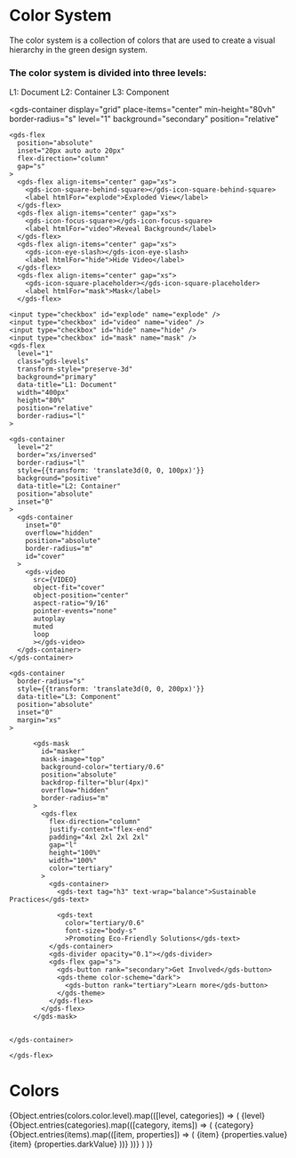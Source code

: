 
<Meta title="Style/Colors" />

# Color System
The color system is a collection of colors that are used to create a visual hierarchy in the green design system.

### The color system is divided into three levels:

<gds-flex flex-direction="column" gap="l" >
  <gds-flex gap="s">
    <gds-badge>L1: Document</gds-badge>
    <gds-badge variant="notice">L2: Container</gds-badge>
    <gds-badge variant="positive">L3: Component</gds-badge>
  </gds-flex>

  <gds-container
    display="grid"
    place-items="center"
    min-height="80vh"
    border-radius="s"
    level="1"
    background="secondary"
    position="relative"
  >
    <gds-flex
      position="absolute"
      inset="20px auto auto 20px"
      flex-direction="column"
      gap="s"
    >
      <gds-flex align-items="center" gap="xs">
        <gds-icon-square-behind-square></gds-icon-square-behind-square>
        <label htmlFor="explode">Exploded View</label>
      </gds-flex>
      <gds-flex align-items="center" gap="xs">
        <gds-icon-focus-square></gds-icon-focus-square>
        <label htmlFor="video">Reveal Background</label>
      </gds-flex>
      <gds-flex align-items="center" gap="xs">
        <gds-icon-eye-slash></gds-icon-eye-slash>
        <label htmlFor="hide">Hide Video</label>
      </gds-flex>
      <gds-flex align-items="center" gap="xs">
        <gds-icon-square-placeholder></gds-icon-square-placeholder>
        <label htmlFor="mask">Mask</label>
      </gds-flex>
  </gds-flex>

    <input type="checkbox" id="explode" name="explode" />
    <input type="checkbox" id="video" name="video" />
    <input type="checkbox" id="hide" name="hide" />
    <input type="checkbox" id="mask" name="mask" />
    <gds-flex
      level="1"
      class="gds-levels"
      transform-style="preserve-3d"
      background="primary"
      data-title="L1: Document"
      width="400px"
      height="80%"
      position="relative"
      border-radius="l"
    >

    <gds-container
      level="2"
      border="xs/inversed"
      border-radius="l"
      style={{transform: 'translate3d(0, 0, 100px)'}}
      background="positive"
      data-title="L2: Container"
      position="absolute"
      inset="0"
    >
      <gds-container
        inset="0"
        overflow="hidden"
        position="absolute"
        border-radius="m"
        id="cover"
      >
        <gds-video
          src={VIDEO}
          object-fit="cover"
          object-position="center"
          aspect-ratio="9/16"
          pointer-events="none"
          autoplay
          muted
          loop
          ></gds-video>
      </gds-container>
    </gds-container>

    <gds-container
      border-radius="s"
      style={{transform: 'translate3d(0, 0, 200px)'}}
      data-title="L3: Component"
      position="absolute"
      inset="0"
      margin="xs"
    >

          <gds-mask
            id="masker"
            mask-image="top"
            background-color="tertiary/0.6"
            position="absolute"
            backdrop-filter="blur(4px)"
            overflow="hidden"
            border-radius="m"
          >
            <gds-flex
              flex-direction="column"
              justify-content="flex-end"
              padding="4xl 2xl 2xl 2xl"
              gap="l"
              height="100%"
              width="100%"
              color="tertiary"
            >
              <gds-container>
                <gds-text tag="h3" text-wrap="balance">Sustainable Practices</gds-text>

                <gds-text
                  color="tertiary/0.6"
                  font-size="body-s"
                  >Promoting Eco-Friendly Solutions</gds-text>
              </gds-container>
              <gds-divider opacity="0.1"></gds-divider>
              <gds-flex gap="s">
                <gds-button rank="secondary">Get Involved</gds-button>
                <gds-theme color-scheme="dark">
                  <gds-button rank="tertiary">Learn more</gds-button>
                </gds-theme>
              </gds-flex>
            </gds-flex>
          </gds-mask>


    </gds-container>

    </gds-flex>
  </gds-container>
</gds-flex>


# Colors
<gds-flex flex-direction="column" gap="2xl">
  {Object.entries(colors.color.level).map(([level, categories]) => (
      <gds-flex flex-direction="column" gap="2xl">
        <gds-flex gap="s" flex-direction="column">
          <gds-text text-transform="uppercase">{level}</gds-text>
            {Object.entries(categories).map(([category, items]) => (
                <gds-flex gap="s" flex-direction="column">
                    <gds-text text-transform="capitalize"
                    level="1" color="primary/0.4">{category}</gds-text>
                    <gds-flex flex-direction="row" gap="s">
                        {Object.entries(items).map(([item, properties]) => (
                            <gds-flex flex-direction="column" gap="s">
                                  <gds-theme color-scheme="auto">
                                    <gds-card border="4xs/primary" background="primary" border-radius="s" padding="xs" width="20ch">
                                        <gds-flex gap="xs" align-items="center" >
                                          <gds-card
                                              level={level.replace(/^l/, '')}
                                              height="40px"
                                              width="40px"
                                              border-radius="xs"
                                              border-width="4xs"
                                              border-color="#d7d7d7"
                                              background={item}
                                          />
                                          <gds-flex flex-direction="column" gap="3xs" align-items="start">
                                              <gds-text tag="small">{item}</gds-text>
                                              <gds-text text-transform="uppercase">{properties.value}</gds-text>
                                          </gds-flex>
                                        </gds-flex>
                                    </gds-card>
                                  </gds-theme>
                                <gds-theme color-scheme="dark">
                                  <gds-card border="4xs/primary" background="primary" border-radius="s" padding="xs" width="20ch">
                                      <gds-flex gap="xs" align-items="center" justify-content="start">
                                          <gds-card
                                              level={level.replace(/^l/, '')}
                                              height="40px"
                                              width="40px"
                                              border-radius="xs"
                                              border-width="4xs"
                                              border-color="#3c3b3b"
                                              background={item}
                                          />
                                          <gds-flex flex-direction="column" gap="3xs" align-items="start">
                                            <gds-text
                                              level="1"
                                              color="primary"
                                              tag="small"
                                            >
                                              {item}
                                            </gds-text>
                                            <gds-text
                                              level="1"
                                              color="primary"
                                              tag="small"
                                              transform="uppercase"
                                            >
                                              {properties.darkValue}
                                            </gds-text>
                                          </gds-flex>
                                      </gds-flex>
                                  </gds-card>
                                </gds-theme>
                            </gds-flex>
                        ))}
                    </gds-flex>
                </gds-flex>
            ))}
        </gds-flex>
      </gds-flex>
    )
  )}
</gds-flex>
